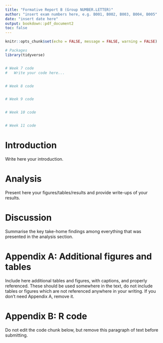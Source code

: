 ```yaml
---
title: "Formative Report B (Group NUMBER.LETTER)"
author: "insert exam numbers here, e.g. B001, B002, B003, B004, B005"
date: "insert date here"
output: bookdown::pdf_document2
toc: false
---
```



```r
knitr::opts_chunk$set(echo = FALSE, message = FALSE, warning = FALSE)
```


```r
# Packages
library(tidyverse)


# Week 7 code
#   Write your code here...


# Week 8 code


# Week 9 code


# Week 10 code


# Week 11 code


```


# Introduction

Write here your introduction.


# Analysis

Present here your figures/tables/results and provide write-ups of your results.


# Discussion

Summarise the key take-home findings among everything that was presented in the analysis section.


# Appendix A: Additional figures and tables

Include here additional tables and figures, with captions, and properly referenced. These should be used somewhere in the text, do not include tables or figures which are not referenced anywhere in your writing. If you don't need Appendix A, remove it.


# Appendix B: R code

Do not edit the code chunk below, but remove this paragraph of text before submitting.

```r

```
